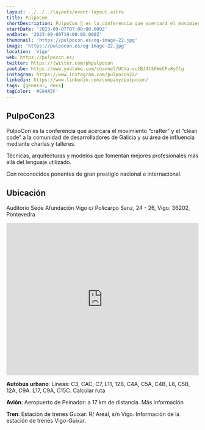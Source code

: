 ```yaml
---
layout: ../../../layouts/event-layout.astro
title: PulpoCon
shortDescription: PulpoCon 🐙 es la conferencia que acercará el movimiento “crafter” y el “clean code” a la comunidad de desarrolladores de Galicia y su área de influencia mediante charlas y talleres.
startDate: '2023-09-07T07:00:00.000Z'
endDate: '2023-09-09T19:00:00.000Z'
thumbnail: 'https://pulpocon.es/og-image-22.jpg'
image: 'https://pulpocon.es/og-image-22.jpg'
location: 'Vigo'
web: https://pulpocon.es/
twitter: https://twitter.com/phpulpocon
youtube: https://www.youtube.com/channel/UCVa-vcCBJ4tSKWmCFu8yfCg
instagram: https://www.instagram.com/pulpocon22/
linkedin: https://www.linkedin.com/company/pulpocon/
tags: [general, devs]
tagColor: '#E84A5F'
---
```


## PulpoCon23

PulpoCon es la conferencia que acercará el movimiento “crafter” y el “clean code” a la comunidad de desarrolladores de Galicia y su área de influencia mediante charlas y talleres.

Técnicas, arquitecturas y modelos que fomentan mejores profesionales más allá del lenguaje utilizado.

Con reconocidos ponentes de gran prestigio nacional e internacional.

## Ubicación

Auditorio Sede Afundación Vigo
c/ Policarpo Sanz, 24 - 26, Vigo. 36202, Pontevedra

<iframe frameborder="0" className="w-full mt-4" height="400" src="https://maps.google.com/maps?width=100%&amp;height=600&amp;hl=es&amp;q=Sede%20Afundacion%20Vigo+(PHPulpo%20Con)&amp;ie=UTF8&amp;t=&amp;z=17&amp;iwloc=B&amp;output=embed" width="100%"></iframe>

**Autobús urbano**: Líneas: C3, CAC, C7, L11, 12B, C4A, C5A, C4B, L8, C5B, 12A, C9A. L17, C9A, C15C. Calcular ruta

**Avión**: Aeropuerto de Peinador: a 17 km de distancia. Más información

**Tren**: Estación de trenes Guixar: R/ Areal, s/n Vigo. Información de la estación de trenes Vigo-Guixar.


